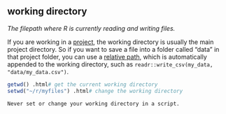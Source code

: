 ## working directory

<dfn>The filepath where R is currently reading and writing files.</dfn>

If you are working in a [project](p.html#project), the working directory is usually the main project directory. So if you want to save a file into a folder called "data" in that project folder, you can use a [relative path](r.html#relative-path), which is automatically appended to the working directory, such as `readr::write_csv(my_data, "data/my_data.csv")`.

```r
getwd() .html# get the current working directory
setwd("~/r/myfiles") .html# change the working directory
```

```block
Never set or change your working directory in a script. 
```

